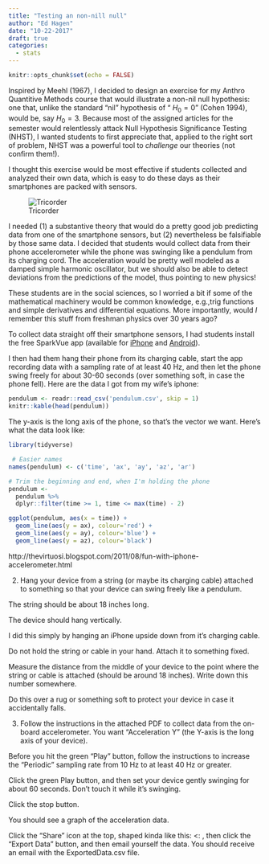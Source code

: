 ```yaml
---
title: "Testing an non-nill null"
author: "Ed Hagen"
date: "10-22-2017"
draft: true
categories:
  - stats
---
```



```r
knitr::opts_chunk$set(echo = FALSE)
```

Inspired by Meehl (1967), I decided to design an exercise for my Anthro Quantitive Methods course that would illustrate a non-nil null hypothesis: one that, unlike the standard "nil" hypothesis of "$~H_0 = 0$" (Cohen 1994), would be, say $H_0 = 3$. Because most of the assigned articles for the semester would relentlessly attack Null Hypothesis Significance Testing (NHST), I wanted students to first appreciate that, applied to the right sort of problem, NHST was a powerful tool to *challenge* our theories (not confirm them!).

I thought this exercise would be most effective if students collected and analyzed their own data, which is easy to do these days as their smartphones are packed with sensors.

![Tricorder](../../images/tricorder.jpg)

I needed (1) a substantive theory that would do a pretty good job predicting  data from one of the smartphone sensors, but (2) nevertheless be falsifiable by those same data. I decided that students would collect data from their phone accelerometer while the phone was swinging like a pendulum from its charging cord. The acceleration would be pretty well modeled as a damped simple harmonic oscillator, but we should also be able to detect deviations from the predictions of the model, thus pointing to new physics!

These students are in the social sciences, so I worried a bit if some of the mathematical machinery would be common knowledge, e.g.,trig functions and simple derivatives and differential equations. More importantly, would *I* remember this stuff from freshman physics over 30 years ago?

To collect data straight off their smartphone sensors, I had students install the free SparkVue app (available for [iPhone](https://itunes.apple.com/us/app/sparkvue/id361907181?mt=8#) and [Android](https://play.google.com/store/apps/details?id=com.isbx.pasco.Spark&hl=en)).

I then had them hang their phone from its charging cable, start the app recording data with a sampling rate of at least 40 Hz, and then let the phone swing freely for about 30-60 seconds (over something soft, in case the phone fell). Here are the data I got from my wife's iphone:

```r
pendulum <- readr::read_csv('pendulum.csv', skip = 1)
knitr::kable(head(pendulum))
```

The y-axis is the long axis of the phone, so that's the vector we want. Here's what the data look like:

```r
library(tidyverse)

 # Easier names
names(pendulum) <- c('time', 'ax', 'ay', 'az', 'ar')

# Trim the beginning and end, when I'm holding the phone
pendulum <-
  pendulum %>% 
  dplyr::filter(time >= 1, time <= max(time) - 2)

ggplot(pendulum, aes(x = time)) + 
  geom_line(aes(y = ax), colour='red') + 
  geom_line(aes(y = ay), colour='blue') + 
  geom_line(aes(y = az), colour='black')

```

http://thevirtuosi.blogspot.com/2011/08/fun-with-iphone-accelerometer.html

2. Hang your device from a string (or maybe its charging cable) attached to something so that your device can swing freely like a pendulum.

The string should be about 18 inches long.

The device should hang vertically.

I did this simply by hanging an iPhone upside down from it’s charging cable.

Do not hold the string or cable in your hand. Attach it to something fixed.

Measure the distance from the middle of your device to the point where the string or cable is attached (should be around 18 inches). Write down this number somewhere.

Do this over a rug or something soft to protect your device in case it accidentally falls.

3. Follow the instructions in the attached PDF to collect data from the on-board accelerometer. You want “Acceleration Y” (the Y-axis is the long axis of your device).

Before you hit the green “Play” button, follow the instructions to increase the “Periodic” sampling rate from 10 Hz to at least 40 Hz or greater.

Click the green Play button, and then set your device gently swinging for about 60 seconds. Don’t touch it while it’s swinging.

Click the stop button.

You should see a graph of the acceleration data.

Click the “Share” icon at the top, shaped kinda like this: <: , then click the “Export Data” button, and then email yourself the data. You should receive an email with the ExportedData.csv file.